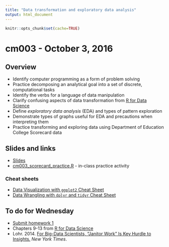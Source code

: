 ```yaml
---
title: "Data transformation and exploratory data analysis"
output: html_document
---
```


```r
knitr::opts_chunk$set(cache=TRUE)
```

# cm003 - October 3, 2016

## Overview

* Identify computer programming as a form of problem solving
* Practice decomposing an analytical goal into a set of discrete, computational tasks
* Identify the verbs for a language of data manipulation
* Clarify confusing aspects of data transformation from [R for Data Science](http://r4ds.had.co.nz/transform.html)
* Define *exploratory data analysis* (EDA) and types of pattern exploration
* Demonstrate types of graphs useful for EDA and precautions when interpreting them
* Practice transforming and exploring data using Department of Education College Scorecard data

## Slides and links

* [Slides](extras/cm003_slides.html)
* [cm003_scorecard_practice.R](https://gist.github.com/bensoltoff/ffd6582e5fbd9f345f72034bbfa31be5) - in-class practice activity

### Cheat sheets

* [Data Visualization with `ggplot2` Cheat Sheet](https://www.rstudio.com/wp-content/uploads/2015/12/ggplot2-cheatsheet-2.0.pdf)
* [Data Wrangling with `dplyr` and `tidyr` Cheat Sheet](https://www.rstudio.com/wp-content/uploads/2015/02/data-wrangling-cheatsheet.pdf)



## To do for Wednesday

* [Submit homework 1](hw01_edit-README.html)
* Chapters 9-13 from [R for Data Science](http://r4ds.had.co.nz/)
* Lohr. 2014. [For Big-Data Scientists, "Janitor Work" Is Key Hurdle to Insights.](http://www.nytimes.com/2014/08/18/technology/for-big-data-scientists-hurdle-to-insights-is-janitor-work.html?_r=0) *New York Times*.

